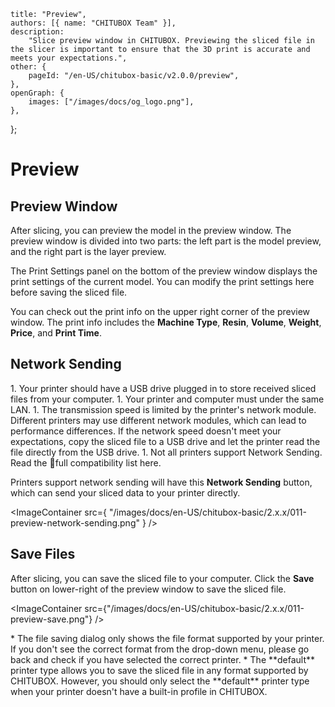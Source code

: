 	title: "Preview",
	authors: [{ name: "CHITUBOX Team" }],
	description:
		"Slice preview window in CHITUBOX. Previewing the sliced file in the slicer is important to ensure that the 3D print is accurate and meets your expectations.",
	other: {
		pageId: "/en-US/chitubox-basic/v2.0.0/preview",
	},
	openGraph: {
		images: ["/images/docs/og_logo.png"],
	},
};

# Preview

## Preview Window

After slicing, you can preview the model in the preview window. The preview window is divided into two parts: the left part is the model preview, and the right part is the layer preview.

The Print Settings panel on the bottom of the preview window displays the print settings of the current model. You can modify the print settings here before saving the sliced file.

You can check out the print info on the upper right corner of the preview window. The print info includes the **Machine Type**, **Resin**, **Volume**, **Weight**, **Price**, and **Print Time**.

## Network Sending

<Admonition type="note">
	1. Your printer should have a USB drive plugged in to store received sliced
	files from your computer. 
    1. Your printer and computer must under the same LAN. 
    1. The transmission speed is limited by the printer's network module. Different printers may use different network modules, which can lead to performance differences. If the network speed doesn't meet your expectations, copy the sliced file to a USB drive and let the printer read the file directly from the USB drive.
    1. Not all printers support Network
	Sending. Read the <SpanA href="https://wkhvloo2kw.feishu.cn/docx/Q5nbdGSnfo5EbAxgEwKccN0Rnxe">📃full compatibility list</SpanA> here.
</Admonition>

Printers support network sending will have this **Network Sending** button, which can send your sliced data to your printer directly.

<ImageContainer
	src={
		"/images/docs/en-US/chitubox-basic/2.x.x/011-preview-network-sending.png"
	}
/>

## Save Files

After slicing, you can save the sliced file to your computer. Click the **Save** button on lower-right of the preview window to save the sliced file.

<ImageContainer
	src={"/images/docs/en-US/chitubox-basic/2.x.x/011-preview-save.png"}
/>

<Admonition type="note">
	* The file saving dialog only shows the file format supported by your printer. If you don't see the correct format from the drop-down menu, please go back and check if you have selected the correct printer.
    * The **default** printer type allows you to save the sliced file in any format supported by CHITUBOX. However, you should only select the **default** printer type when your printer doesn't have a built-in profile in CHITUBOX.
</Admonition>
